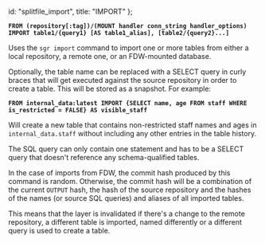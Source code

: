  id: "splitfile_import",
  title: "IMPORT"
};

**`FROM (repository[:tag])/(MOUNT handler conn_string handler_options) IMPORT table1/{query1} [AS table1_alias], [table2/{query2}...]`**

Uses the `sgr import` command to import one or more tables from
either a local repository, a remote one, or an FDW-mounted database.

Optionally, the table name can be replaced with a SELECT query in curly
braces that will get executed against the source repository in order to
create a table. This will be stored as a snapshot. For example:

**`FROM internal_data:latest IMPORT {SELECT name, age FROM staff WHERE is_restricted = FALSE} AS visible_staff`**

Will create a new table that contains non-restricted staff names and
ages in `internal_data.staff` without including any other entries in
the table history.

The SQL query can only contain one statement and has to be a SELECT query that doesn't reference
any schema-qualified tables.

In the case of imports from FDW, the commit hash produced by this
command is random. Otherwise, the commit hash will be a combination
of the current `OUTPUT` hash, the hash of the source repository and
the hashes of the names (or source SQL queries) and aliases of all
imported tables.

This means that the layer is invalidated if there's a
change to the remote repository, a different table is imported, named differently
or a different query is used to create a table.
